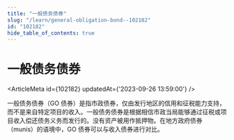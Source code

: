 ```yaml
---
title: "一般债务债券"
slug: "/learn/general-obligation-bond--102182"
id: "102182"
hide_table_of_contents: true
---
```



# 一般债务债券

<ArticleMeta id={102182} updatedAt={'2023-09-26 13:59:00'} />
<div className='border-solid border-b border-t-0 my-4 border-[var(--ifm-color-gray-300)]' />

一般债务债券（GO 债券）是指市政债券，仅由发行地区的信用和征税能力支持，而不是来自特定项目的收入。一般债务债券是根据相信市政当局能够通过征税或项目收入偿还债务义务而发行的。没有资产被用作抵押物。在地方政府债券（munis）的语境中，GO 债券可以与收入债券进行对比。
